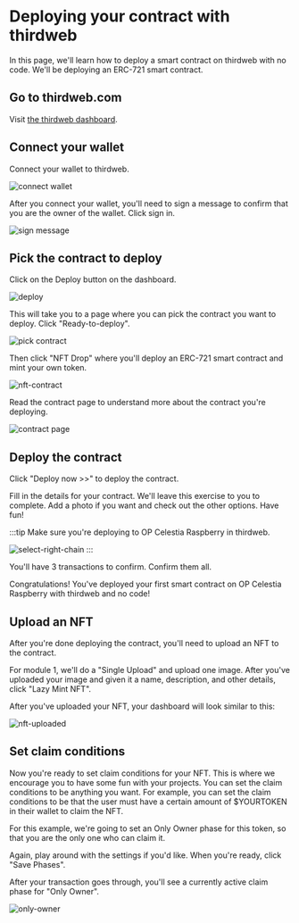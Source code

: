 # Deploying your contract with thirdweb

In this page, we'll learn how to deploy a smart contract on thirdweb with no code. We'll be deploying an ERC-721 smart contract.

## Go to thirdweb.com

Visit [the thirdweb dashboard](https://thirdweb.com/dashboard).

## Connect your wallet

Connect your wallet to thirdweb.

![connect wallet](/module_1/connect.png)

After you connect your wallet, you'll need to sign a message to confirm that you are the owner of the wallet. Click sign in.

![sign message](/module_1/signature.png)

## Pick the contract to deploy

Click on the Deploy button on the dashboard.

![deploy](/module_1/deploy.png)

This will take you to a page where you can pick the contract you want to deploy. Click "Ready-to-deploy".

![pick contract](/module_1/pick-contract.png)

Then click "NFT Drop" where you'll deploy an ERC-721 smart contract and mint your own token.

![nft-contract](/module_1/nft-contract.png)

Read the contract page to understand more about the contract you're deploying.

![contract page](/module_1/contract-page.png)

## Deploy the contract

Click "Deploy now >>" to deploy the contract.

Fill in the details for your contract. We'll leave this exercise to you to complete. Add a photo if you want and check out the other options. Have fun!

:::tip
Make sure you're deploying to OP Celestia Raspberry in thirdweb.

![select-right-chain](/module_1/select-right-chain.png)
:::

You'll have 3 transactions to confirm. Confirm them all.

Congratulations! You've deployed your first smart contract on OP Celestia Raspberry with thirdweb and no code!

## Upload an NFT

After you're done deploying the contract, you'll need to upload an NFT to the contract.

For module 1, we'll do a "Single Upload" and upload one image. After you've uploaded your image and given it a name, description, and other details, click "Lazy Mint NFT".

After you've uploaded your NFT, your dashboard will look similar to this:

![nft-uploaded](/module_1/contract-with-nft.png)

## Set claim conditions

Now you're ready to set claim conditions for your NFT. This is where we encourage you to have some fun with your projects. You can set the claim conditions to be anything you want. For example, you can set the claim conditions to be that the user must have a certain amount of $YOURTOKEN in their wallet to claim the NFT.

For this example, we're going to set an Only Owner phase for this token, so that you are the only one who can claim it.

Again, play around with the settings if you'd like. When you're ready, click "Save Phases".

After your transaction goes through, you'll see a currently active claim phase for "Only Owner".

![only-owner](/module_1/only-owner.png)
